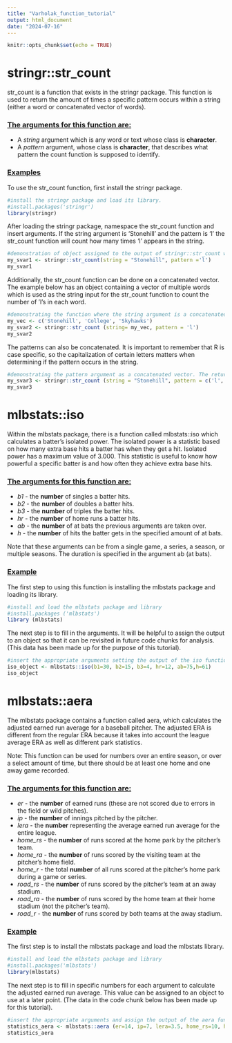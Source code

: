 ---
title: "Varholak_function_tutorial"
output: html_document
date: "2024-07-16"
---

```{r setup, include=FALSE}
knitr::opts_chunk$set(echo = TRUE)
```

# **stringr::str_count**

str_count is a function that exists in the stringr package. This function is used to return the amount of times a specific pattern occurs within a string (either a word or concatenated vector of words).

### <u>The arguments for this function are: </u>

- A *string* argument which is any word or text whose class is **character**.
- A *pattern* argument, whose class is **character**, that describes what pattern the count function is supposed to identify. 

### <u>Examples</u>

To use the str_count function, first install the stringr package. 

```{r install_load_stringr}
#install the stringr package and load its library. 
#install.packages('stringr')
library(stringr)
```

After loading the stringr package, namespace the str_count function and insert arguments. If the string argument is 'Stonehill' and the pattern is 'l' the str_count function will count how many times 'l' appears in the string. 

```{r stringr_demo1}
#demonstration of object assigned to the output of stringr::str_count where 'l' in Stonehill is counted.
my_svar1 <- stringr::str_count(string = "Stonehill", pattern ='l')
my_svar1
```

Additionally, the str_count function can be done on a concatenated vector. The example below has an object containing a vector of multiple words which is used as the string input for the str_count function to count the number of 'l's in each word. 

```{r stringr_demo2}
#demonstrating the function where the string argument is a concatenated vector and it counts how many times 'l' is in each word in the vector 
my_vec <- c('Stonehill', 'College', 'Skyhawks')
my_svar2 <- stringr::str_count (string= my_vec, pattern = 'l')
my_svar2
```

The patterns can also be concatenated. It is important to remember that R is case specific, so the capitalization of certain letters matters when determining if the pattern occurs in the string.  

```{r stringr_demo3}
#demonstrating the pattern argument as a concatenated vector. The return displays how many times 'l', 'S', and 's' occur in the word Stonehill. 
my_svar3 <- stringr::str_count (string = "Stonehill", pattern = c('l', 'S', 's'))
my_svar3
```

# **mlbstats::iso**

Within the mlbstats package, there is a function called mlbstats::iso which calculates a batter's isolated power. The isolated power is a statistic based on how many extra base hits a batter has when they get a hit. Isolated power has a maximum value of 3.000. This statistic is useful to know how powerful a specific batter is and how often they achieve extra base hits. 

### <u> The arguments for this function are: </u>

- *b1* - the **number** of singles a batter hits. 
- *b2* - the **number** of doubles a batter hits. 
- *b3* - the **number** of triples the batter hits. 
- *hr* - the **number** of home runs a batter hits. 
- *ab* - the **number** of at bats the previous arguments are taken over. 
- *h* - the **number** of hits the batter gets in the specified amount of at bats. 

Note that these arguments can be from a single game, a series, a season, or multiple seasons. The duration is specified in the argument ab (at bats). 

### <u>Example</u>

The first step to using this function is installing the mlbstats package and loading its library. 

```{r iso_demo1}
#install and load the mlbstats package and library
#install.packages ('mlbstats')
library (mlbstats)
```

The next step is to fill in the arguments. It will be helpful to assign the output to an object so that it can be revisited in future code chunks for analysis. (This data has been made up for the purpose of this tutorial). 

```{r iso_demo2}
#insert the appropriate arguments setting the output of the iso function to be an object. 
iso_object <- mlbstats::iso(b1=30, b2=15, b3=4, hr=12, ab=75,h=61)
iso_object
```

# **mlbstats::aera**

The mlbstats package contains a function called aera, which calculates the adjusted earned run average for a baseball pitcher. The adjusted ERA is different from the regular ERA because it takes into account the league average ERA as well as different park statistics. 

Note: This function can be used for numbers over an entire season, or over a select amount of time, but there should be at least one home and one away game recorded. 

### <u>The arguments for this function are: </u> 

- *er* - the **number** of earned runs (these are not scored due to errors in the field or wild pitches).
- *ip* - the **number** of innings pitched by the pitcher. 
- *lera* - the **number** representing the average earned run average for the entire league. 
- *home_rs* - the **number** of runs scored at the home park by the pitcher's team. 
- *home_ra* - the **number** of runs scored by the visiting team at the pitcher's home field. 
- *home_r* - the total **number** of all runs scored at the pitcher's home park during a game or series. 
- *road_rs* - the **number** of runs scored by the pitcher's team at an away stadium. 
- *road_ra* - the **number** of runs scored by the home team at their home stadium (not the pitcher's team). 
- *road_r* -  the **number** of runs scored by both teams at the away stadium. 

### <u>Example</u>

The first step is to install the mlbstats package and load the mlbstats library. 

```{r mlb_stats}
#install and load the mlbstats package and library
#install.packages('mlbstats')
library(mlbstats)
```

The next step is to fill in specific numbers for each argument to calculate the adjusted earned run average. This value can be assigned to an object to use at a later point. (The data in the code chunk below has been made up for this tutorial). 
```{r mlb_aera}
#insert the appropriate arguments and assign the output of the aera function to an object.
statistics_aera <- mlbstats::aera (er=14, ip=7, lera=3.5, home_rs=10, home_ra=4, home_r=14, road_rs=5, road_ra=9, road_r=14)
statistics_aera
```










